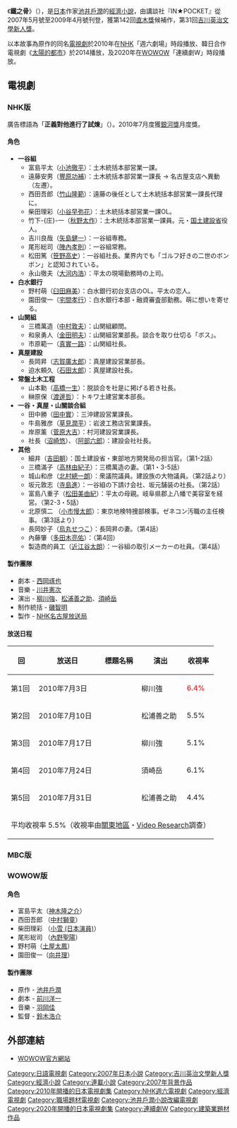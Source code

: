 {{noteTA
|G1=JP Show
}}
{{Infobox Book
| name          = 鐵之骨
| title_orig    = {{lang|ja|鉄の骨}}
| translator    = 
| image         = 
| image_caption = 
| author        = [[池井戶潤|池井戶潤]]
| illustrator   = 
| cover_artist  = 
| country       = {{JPN}}
| language      = [[日語|日語]]
| series        = 
| subject       = 
| genre         = [[經濟小說|經濟小說]]
| publisher     = 
| pub_date      = 
| english_pub_date = 
| media_type    = [[單行本|單行本]]、[[文庫本|文庫本]]、平裝書
| pages         = 541
| isbn          = 
| oclc          = 
| preceded_by   =[[飛上天空的輪胎|飛上天空的輪胎]]
| followed_by   =-{[[民王|民王]]}-
}}
{{文學}}

《'''鐵之骨'''》（{{lang|ja|鉄の骨}}），是[[日本|日本]]作家[[池井戶潤|池井戶潤]]的[[經濟小說|經濟小說]]，由講談社『IN★POCKET』從2007年5月號至2009年4月號刊登，獲第142回[[直木獎|直木獎]]候補作，第31回[[吉川英治文學新人獎|吉川英治文學新人獎]]。

以本故事為原作的同名[[電視劇|電視劇]]於2010年在[[NHK|NHK]]「週六劇場」時段播放、韓日合作電視劇《[[太陽的都市|太陽的都市]]》於2014播放，及2020年在[[WOWOW|WOWOW]]「連續劇W」時段播放。

== 電視劇 ==
===NHK版===
廣告標語為「'''正義對他進行了試煉'''」（{{lang|ja|正義は、彼に試練を与えた}}）。2010年7月度獲[[銀河獎|銀河獎]]月度獎。

==== 角色 ====
* '''一谷組'''
** 富島平太（[[小池徹平|小池徹平]]）：土木統括本部営業一課。
** 遠藤安男（[[豐原功補|豐原功補]]）：土木統括本部営業一課長 → 名古屋支店へ異動（左遷）。
** 西田吾郎（[[竹山隆範|竹山隆範]]）：遠藤の後任として土木統括本部営業一課長代理に。
** 柴田理彩（[[小谷早弥花|小谷早弥花]]）：土木統括本部営業一課OL。
** 竹下-{庄}-一（[[秋野太作|秋野太作]]）：土木統括本部営業一課員。元・[[国土交通省|国土建設省]]役人。
** 吉川良哉（[[矢島健一|矢島健一]]）：一谷組専務。
** 尾形総司（[[陣內孝則|陣內孝則]]）：一谷組常務。
** 松田篤（[[笹野高史|笹野高史]]）：一谷組社長。業界内でも「ゴルフ好きの二世のボンボン」と認知されている。
** 永山徹夫（[[大河内浩|大河内浩]]）：平太の現場勤務時の上司。
* '''白水銀行'''
** 野村萌（[[臼田麻美|臼田麻美]]）：白水銀行初台支店のOL。平太の恋人。
** 園田俊一（[[宅間孝行|宅間孝行]]）：白水銀行本部・融資審査部勤務。萌に想いを寄せる。
* '''山関組'''
** 三橋萬造（[[中村敦夫|中村敦夫]]）：山関組顧問。
** 和泉勇人（[[金田明夫|金田明夫]]）：山関組営業部長。談合を取り仕切る「ボス」。
** 市原範一（[[真實一路|真實一路]]）：山関組社長。
* '''真屋建設'''
** 長岡昇（[[志賀廣太郎|志賀廣太郎]]）：真屋建設営業部長。
** 迫水頼久（[[石田太郎|石田太郎]]）：真屋建設社長。 
* '''常盤土木工程'''
** 山本勳（[[高橋一生|高橋一生]]）：脱談合を社是に掲げる若き社長。
** 榊原保（[[渡邊哲|渡邊哲]]）：トキワ土建営業本部長。
* '''一谷・真屋・山關談合組'''
** 田中勝（[[田中實|田中實]]）：三沖建設営業課長。
** 牛島雅彦（[[草見潤平|草見潤平]]）：岩波工務店営業課長。
** 岸原薰（[[菅原大吉|菅原大吉]]）：村河建設営業課長。
** 社長（[[沼崎悠|沼崎悠]]）、（[[阿部六郎|阿部六郎]]）：建設会社社長。
* '''其他'''
** 細井（[[吉田朝|吉田朝]]）：国土建設省・東部地方開発局の担当官。（第1-2話）
** 三橋滿子（[[高林由紀子|高林由紀子]]）：三橋萬造の妻。（第1・3-5話）
** 城山和彦（[[北村總一朗|北村總一朗]]）：衆議院議員。建設族の大物議員。（第2話より）
** 坂元敦志（[[寺島進|寺島進]]）：一谷組の下請け会社、坂元舗装の社長。（第2話）
** 富島八重子（[[松田美由紀|松田美由紀]]）：平太の母親。岐阜県郡上八幡で美容室を経営。（第2-3・5話）
** 北原慎二 （[[小市慢太郎|小市慢太郎]]）：東京地検特捜部検事。ゼネコン汚職の主任検事。（第3話より）
** 長岡妙子（[[烏丸せつこ|烏丸せつこ]]）：長岡昇の妻。（第4話） 
**內藤肇（[[多田木亮佑|多田木亮佑]]）：（第4回）
** 製造商的員工（[[近江谷太朗|近江谷太朗]]）：一谷組の取引メーカーの社員。（第4話）

==== 製作團隊 ====
* 劇本 - [[西岡琢也|西岡琢也]]
* 音樂 - [[川井憲次|川井憲次]]
* 演出 - [[柳川強|柳川強]]、[[松浦善之助|松浦善之助]]、[[須崎岳|須崎岳]]
* 制作統括 - [[磯智明|磯智明]]
* 製作 - [[NHK名古屋放送局|NHK名古屋放送局]]

==== 放送日程 ====
{|class="wikitable" style="text-align:center"
|-
!回!!放送日!!標題名稱!!演出!!收視率
|-
|第1回||2010年7月{{0}}3日||{{lang|ja|談合課勤務を命ず}}||柳川強||<span style="color:red">6.4%
|-
|第2回||2010年7月10日||{{lang|ja|生き残りゲーム}}||松浦善之助||5.5%
|-
|第3回||2010年7月17日||{{lang|ja|地下鉄争奪戦}}||柳川強||5.1%
|-
|第4回||2010年7月24日||{{lang|ja|誰にも言えない}}||須崎岳||6.1%
|-
|第5回||2010年7月31日||{{lang|ja|最後の入札}}||松浦善之助||4.4%
|-
!colspan="5"|平均收視率 5.5%（收視率由[[關東地方|關東地區]]・[[Video_Research|Video Research]]調查）
|}

{{電視節目的變遷
|電視台=[[NHK|NHK]]
|播放檔次=[[NHK週六電視劇|週六電視劇]]
|節目名稱=鐵之骨<br />(2010.7.3 - 2010.7.31)
|上一節目=[[國稅局查察官|國稅局查察官]]<br /> (2010.4.17 - 2010.5.22)
|下一節目=[[CHANCE|CHANCE]]<br />(2010.8.28 - 2010.10.2)
|}} 

===MBC版===
{{main|太陽的都市}}

===WOWOW版===
==== 角色 ====
*富島平太（[[神木隆之介|神木隆之介]]）
*西田吾郎 （[[中村獅童|中村獅童]]）
*柴田理彩 （[[小雪_(日本演員)|小雪 (日本演員)]]）
*尾形総司 （[[內野聖陽|內野聖陽]]）
*野村萌（[[土屋太鳳|土屋太鳳]]）
*園田俊一（[[向井理|向井理]]）

==== 製作團隊 ====
* 原作 - [[池井戶潤|池井戶潤]]
* 劇本 - [[前川洋一|前川洋一]]
* 音樂 - [[羽岡佳|羽岡佳]]
* 監督 - [[鈴木浩介|鈴木浩介]]
<!--== 註釋 ==
<small><references /></small>-->

==外部連結==
*[https://www.wowow.co.jp/dramaw/tetsunohone/ WOWOW官方網站] 
{{NHK週六電視劇}}
{{連續劇W}} 
{{池井戶潤}}
{{DEFAULTSORT:Tetsu no Hone}}
[[Category:日語電視劇|Category:日語電視劇]]
[[Category:2007年日本小說|Category:2007年日本小說]]
[[Category:吉川英治文學新人獎|Category:吉川英治文學新人獎]]
[[Category:經濟小說|Category:經濟小說]]
[[Category:連載小說|Category:連載小說]]
[[Category:2007年背景作品|Category:2007年背景作品]]
[[Category:2010年開播的日本電視劇集|Category:2010年開播的日本電視劇集]]
[[Category:NHK週六電視劇|Category:NHK週六電視劇]]
[[Category:經濟電視劇|Category:經濟電視劇]]
[[Category:職場題材電視劇|Category:職場題材電視劇]]
[[Category:池井戶潤小說改編電視劇|Category:池井戶潤小說改編電視劇]]
[[Category:2020年開播的日本電視劇集|Category:2020年開播的日本電視劇集]]
[[Category:連續劇W|Category:連續劇W]]
[[Category:建築業題材作品|Category:建築業題材作品]]